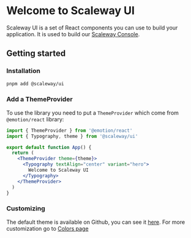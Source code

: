 
<Meta title="Home" />

# Welcome to Scaleway UI

Scaleway UI is a set of React components you can use to build your application. It is used to build our [Scaleway Console](https://console.scaleway.com).

## Getting started

### Installation

```bash
pnpm add @scaleway/ui
```

### Add a ThemeProvider

To use the library you need to put a `ThemeProvider` which come from `@emotion/react` library:

```jsx
import { ThemeProvider } from '@emotion/react'
import { Typography, theme } from '@scaleway/ui'

export default function App() {
  return (
    <ThemeProvider theme={theme}>
      <Typography textAlign="center" variant="hero">
        Welcome to Scaleway UI
      </Typography>
    </ThemeProvider>
  )
}
```

### Customizing

The default theme is available on Github, you can see it [here](https://github.com/scaleway/scaleway-ui/blob/main/src/theme/index.ts). For more customization go to [Colors page](/docs/theme-colors--palette)
